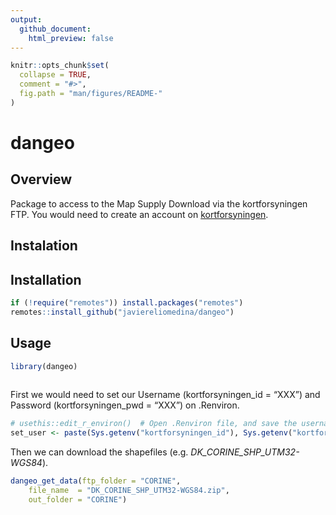 ```yaml
---
output:
  github_document:
    html_preview: false
---
```


```r
knitr::opts_chunk$set(
  collapse = TRUE,
  comment = "#>",
  fig.path = "man/figures/README-"
)
```

# dangeo

## Overview

Package to access to the Map Supply Download via the kortforsyningen FTP. You would need to create an account on [kortforsyningen](https://www.kortforsyningen.dk/indhold/min-side-0).

## Instalation

## Installation

```r

if (!require("remotes")) install.packages("remotes")
remotes::install_github("javiereliomedina/dangeo")

```

## Usage

```r
  
library(dangeo) 
 
```

First we would need to set our Username (kortforsyningen_id = "XXX") and Password (kortforsyningen_pwd = "XXX") on .Renviron.

```r

# usethis::edit_r_environ()  # Open .Renviron file, and save the username and password
set_user <- paste(Sys.getenv("kortforsyningen_id"), Sys.getenv("kortforsyningen_pwd"), sep = ":" )

```

Then we can download the shapefiles (e.g. *DK_CORINE_SHP_UTM32-WGS84*).

```r

dangeo_get_data(ftp_folder = "CORINE",
    file_name  = "DK_CORINE_SHP_UTM32-WGS84.zip",
    out_folder = "CORINE")

```
